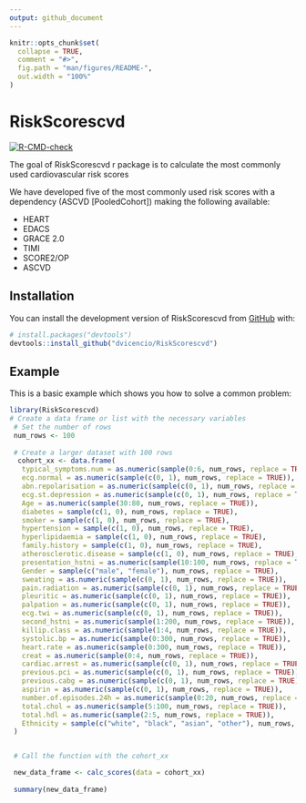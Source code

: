 ```yaml
---
output: github_document
---
```


<!-- README.md is generated from README.Rmd. Please edit that file -->

```r
knitr::opts_chunk$set(
  collapse = TRUE,
  comment = "#>",
  fig.path = "man/figures/README-",
  out.width = "100%"
)
```

# RiskScorescvd

<!-- badges: start -->
[![R-CMD-check](https://github.com/dvicencio/RiskScorescvd/actions/workflows/R-CMD-check.yaml/badge.svg)](https://github.com/dvicencio/RiskScorescvd/actions/workflows/R-CMD-check.yaml)
<!-- badges: end -->

The goal of RiskScorescvd r package is to calculate the most commonly used cardiovascular risk scores

We have developed five of the most commonly used risk scores with a dependency (ASCVD [PooledCohort]) making the following available:

* HEART
* EDACS
* GRACE 2.0
* TIMI
* SCORE2/OP
* ASCVD


## Installation

You can install the development version of RiskScorescvd from [GitHub](https://github.com/) with:

``` r
# install.packages("devtools")
devtools::install_github("dvicencio/RiskScorescvd")
```

## Example

This is a basic example which shows you how to solve a common problem:

```r
library(RiskScorescvd)
# Create a data frame or list with the necessary variables
 # Set the number of rows
 num_rows <- 100
 
 # Create a larger dataset with 100 rows
  cohort_xx <- data.frame(
   typical_symptoms.num = as.numeric(sample(0:6, num_rows, replace = TRUE)),
   ecg.normal = as.numeric(sample(c(0, 1), num_rows, replace = TRUE)),
   abn.repolarisation = as.numeric(sample(c(0, 1), num_rows, replace = TRUE)),
   ecg.st.depression = as.numeric(sample(c(0, 1), num_rows, replace = TRUE)),
   Age = as.numeric(sample(30:80, num_rows, replace = TRUE)),
   diabetes = sample(c(1, 0), num_rows, replace = TRUE),
   smoker = sample(c(1, 0), num_rows, replace = TRUE),
   hypertension = sample(c(1, 0), num_rows, replace = TRUE),
   hyperlipidaemia = sample(c(1, 0), num_rows, replace = TRUE),
   family.history = sample(c(1, 0), num_rows, replace = TRUE),
   atherosclerotic.disease = sample(c(1, 0), num_rows, replace = TRUE),
   presentation_hstni = as.numeric(sample(10:100, num_rows, replace = TRUE)),
   Gender = sample(c("male", "female"), num_rows, replace = TRUE),
   sweating = as.numeric(sample(c(0, 1), num_rows, replace = TRUE)),
   pain.radiation = as.numeric(sample(c(0, 1), num_rows, replace = TRUE)),
   pleuritic = as.numeric(sample(c(0, 1), num_rows, replace = TRUE)),
   palpation = as.numeric(sample(c(0, 1), num_rows, replace = TRUE)),
   ecg.twi = as.numeric(sample(c(0, 1), num_rows, replace = TRUE)),
   second_hstni = as.numeric(sample(1:200, num_rows, replace = TRUE)),
   killip.class = as.numeric(sample(1:4, num_rows, replace = TRUE)),
   systolic.bp = as.numeric(sample(0:300, num_rows, replace = TRUE)),
   heart.rate = as.numeric(sample(0:300, num_rows, replace = TRUE)),
   creat = as.numeric(sample(0:4, num_rows, replace = TRUE)),
   cardiac.arrest = as.numeric(sample(c(0, 1), num_rows, replace = TRUE)),
   previous.pci = as.numeric(sample(c(0, 1), num_rows, replace = TRUE)),
   previous.cabg = as.numeric(sample(c(0, 1), num_rows, replace = TRUE)),
   aspirin = as.numeric(sample(c(0, 1), num_rows, replace = TRUE)),
   number.of.episodes.24h = as.numeric(sample(0:20, num_rows, replace = TRUE)),
   total.chol = as.numeric(sample(5:100, num_rows, replace = TRUE)),
   total.hdl = as.numeric(sample(2:5, num_rows, replace = TRUE)),
   Ethnicity = sample(c("white", "black", "asian", "other"), num_rows, replace = TRUE)
 )


 # Call the function with the cohort_xx

 new_data_frame <- calc_scores(data = cohort_xx)
 
 summary(new_data_frame)
```
